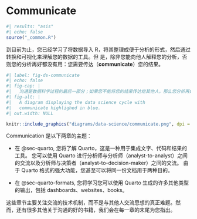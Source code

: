 # Communicate {#sec-communicate-intro .unnumbered}

```r
#| results: "asis"
#| echo: false
source("_common.R")
```

到目前为止，您已经学习了将数据导入 R，将其整理成便于分析的形式，然后通过转换和可视化来理解您的数据的工具。但
是，除非您能向他人解释您的分析，否则您的分析再好都没有用：您需要传达（**communicate**）您的结果。

```r
#| label: fig-ds-communicate
#| echo: false
#| fig-cap: |
#|   沟通是数据科学过程的最后一部分；如果您不能将您的结果传达给其他人，那么您分析再好都没有用。
#| fig-alt: |
#|   A diagram displaying the data science cycle with
#|   communicate highlighed in blue.
#| out.width: NULL

knitr::include_graphics("diagrams/data-science/communicate.png", dpi = 270)
```

Communication 是以下两章的主题：

-   在 @sec-quarto, 您将了解 Quarto，这是一种用于集成文字、代码和结果的工具。
    您可以使用 Quarto 进行分析师与分析师（analyst-to-analyst）之间的交流以及分析师与决策者（analyst-to-decision-maker）之间的交流。
    由于 Quarto 格式的强大功能，您甚至可以将同一份文档用于两种目的。

-   在 @sec-quarto-formats, 您将学习您可以使用 Quarto 生成的许多其他类型的输出，包括 dashboards、websites、books。

这些章节主要关注交流的技术机制，而不是与其他人交流思想的真正难题。然
而，还有很多其他关于沟通的好的书籍，我们会在每一章的末尾为您指出。
